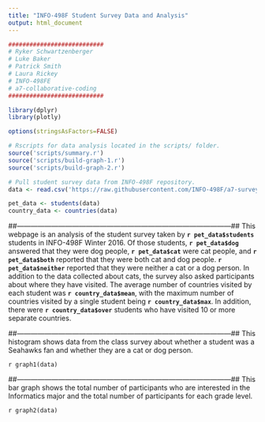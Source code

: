 ```yaml
---
title: "INFO-498F Student Survey Data and Analysis"
output: html_document
---
```


```r
###########################
# Ryker Schwartzenberger
# Luke Baker
# Patrick Smith
# Laura Rickey
# INFO-498FE
# a7-collaborative-coding
###########################

library(dplyr)
library(plotly)

options(stringsAsFactors=FALSE)

# Rscripts for data analysis located in the scripts/ folder.
source('scripts/summary.r')
source('scripts/build-graph-1.r')
source('scripts/build-graph-2.r')

# Pull student survey data from INFO-498F repository.
data <- read.csv('https://raw.githubusercontent.com/INFO-498F/a7-survey-data/master/intro_survey_data.csv')

pet_data <- students(data)
country_data <- countries(data)

```

##---------------------------------------------------------------------------------------------##
This webpage is an analysis of the student survey taken by **`r pet_data$students`** students in INFO-498F Winter 2016. 
Of those students, **`r pet_data$dog`** answered that they were dog people, **`r pet_data$cat`** were cat people, 
and **`r pet_data$both`** reported that they were both cat and dog people. **`r pet_data$neither`** reported that they were neither a cat or a dog person. In addition to the data collected about cats, the survey also asked participants about where they have visited. The average number of countries visited by each student was **`r country_data$mean`**, with the maximum number of countries visited by a single student being **`r country_data$max`**. In addition, there were **`r country_data$over`** students who have visited 10 or more separate countries. 


##---------------------------------------------------------------------------------------------##
This histogram shows data from the class survey about whether a student was a Seahawks fan and whether they
are a cat or dog person.

`r graph1(data)`

##---------------------------------------------------------------------------------------------##
This bar graph shows the total number of participants who are interested in the Informatics major
and the total number of participants for each grade level.

`r graph2(data)`
